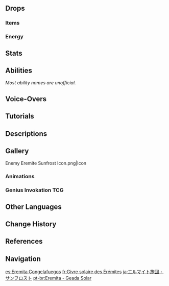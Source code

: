{{Enemy Infobox
|image    = Enemy Eremite Sunfrost.png
|dmgtype  = Cryo
|weakpoint = yes
|family   = Other Human Factions
|group    = The Eremites
|type     = Common Enemies
|voiceEN  = [https://www.trentmartinmedia.com/voice Trent Martin]<ref name="TrentMartin">Twitter: [https://twitter.com/StellarVO_FGC/status/1562481322534518784 EN VA Self Announcement]</ref>
}}
{{Enemy Intro}}

==Drops==
===Items===
{{Drops Table|type=The Eremites (Mid-Tier)}}

===Energy===
{{Energy Drops
|type  = Cryo
|hp1   = 75
|p1    = 1
|hp2   = 50
|p2    = 1
|hp3   = 25
|p3    = 1
|hp4   = 0
|p4    = 2
}}

==Stats==
{{Enemy Stats
|phys_res     = &minus;20%

|res2         = Stunned
|phys_res2    = &minus;20%
|cryo_res2    = &minus;50%

|hp_ratio     = 3.6
|hp_type      = 2
|atk_ratio    = 3.2
|atk_type     = 2
}}

==Abilities==
''Most ability names are unofficial.''
{{Enemy Attacks
|name_1      = Sweeping Slash
|desc_1      = Connects his dual blades together and performs a sweeping slash, dealing '''50% ATK''' as {{Color|Cryo DMG}}.
* '''Enhanced:''' AoE increased, DMG increased to '''75% ATK'''.
|caption_1   = Normal
|file_1_2    = Eremite Sunfrost Sweeping Slash 2
|caption_1_2 = Enhanced

|name_2      = Slash Combo
|desc_2      = Performs a three-part melee combo consisting of a double hack and a cross slash, dealing '''40% ATK''', '''40% ATK''', '''50% ATK''' as {{Color|Cryo DMG}}.
* '''Enhanced:''' AoE increased, DMG increased to '''50% ATK''', '''50% ATK''', '''60% ATK'''.
|caption_2   = Normal
|file_2_2    = Eremite Sunfrost Slash Combo 2
|caption_2_2 = Enhanced

|name_3      = Ominous Spirit Unleashed
|desc_3      = When his [[HP]] is lower than '''70%''', he may enter an enhanced state, gaining enhanced attacks and high [[Interruption Resistance]]. This state lasts for 20 seconds. When the duration ends, any ongoing attack will be cancelled and he will be stunned for 8 seconds with decreased [[Cryo RES]].
|file_3      = Eremite Sunfrost Enhanced State

|name_4      = Returning Frostwheel
|desc_4      = Connects his dual blades and throws it out as a vertical wheel that travels a short distance and returns to him, dealing '''25% ATK × 2''' as {{Color|Cryo DMG}} on hit. This attack is only used while enhanced.

|name_5      = Boomerang
|desc_5      = Connects his dual blades and throws it out as a horizontal disc that travels in a circle and and returns to him, dealing '''35% ATK''' as {{Color|Cryo DMG}} on hit and then follows up with one '''Returning Frostwheel'''. This attack is only used while enhanced.

|name_6      = Taunt
|desc_6      = If the player is far away, he will hold his blades outwards to taunt the player. This leaves him open to attacks.
}}

==Voice-Overs==
{{VO/Enemy
|enemy                   = Eremite Sunfrost
|vo_01_00_title          = Entering Battle
|vo_01_01_file           = VO {lang}{name} - Time To Go To Work.ogg
|vo_01_01_tx_en          = Time to go to work.
|vo_01_01_tx_zh          = 又有工作了。
|vo_01_01_tx_ja          = また仕事か。
|vo_01_01_tx_ko          = 일이 또 생겼군

|vo_02_00_title          = Ominous Spirit Unleashed
|vo_02_01_file           = VO {lang}{name} - Tch Now Youre Testing My Patience.ogg
|vo_02_01_tx_en          = Tch... now you're testing my patience.
|vo_02_01_tx_zh          = 嘁，真是麻烦。
|vo_02_01_tx_ja          = ちっ、めんどくさい。
|vo_02_01_tx_ko          = 쳇, 귀찮아 죽겠네

|vo_03_00_title          = Sweeping Slash
|vo_03_01_file           = VO {lang}{name} - Lets End This Now.ogg
|vo_03_01_tx_en          = Let's end this now!
|vo_03_01_tx_zh          = 就这样结束吧！
|vo_03_01_tx_ja          = 終わりにしよう！
|vo_03_01_tx_ko          = 이제 끝내도록 하지!

|vo_04_00_title          = Returning Frostwheel
|vo_04_01_file           = VO {lang}{name} - Gotcha.ogg
|vo_04_01_tx_en          = Gotcha!
|vo_04_01_tx_zh          = 中！
|vo_04_01_tx_ja          = 当たれ！
|vo_04_01_tx_ko          = 명중!

|vo_05_00_title          = Boomerang
|vo_05_01_file           = VO {lang}{name} - Sever.ogg
|vo_05_01_tx_en          = Sever!
|vo_05_01_tx_zh          = 断！
|vo_05_01_tx_ja          = 断つ！
|vo_05_01_tx_ko          = 절단!

|vo_06_00_title          = Taunting
|vo_06_01_file           = VO {lang}{name} - Is That All Youve Got.ogg
|vo_06_01_tx_en          = Is that all you've got?
|vo_06_01_tx_zh          = 就这点本事吗？
|vo_06_01_tx_ja          = この程度か？
|vo_06_01_tx_ko          = 고작 이 정도야?

|vo_07_00_title          = Stunned
|vo_07_01_file           = VO {lang}{name} - Grunt.ogg
|vo_07_01_tx_en          = (Grunt)
|vo_07_01_tx_zh          = (Grunt)
|vo_07_01_tx_ja          = (Grunt)
|vo_07_01_tx_ko          = (Grunt)

|vo_08_00_title          = Staggered
|vo_08_01_tx_en          = {{A|VO Eremite Sunfrost - Staggered 01.ogg}} {{A|VO Eremite Sunfrost - Staggered 02.ogg}} {{A|VO Eremite Sunfrost - Staggered 03.ogg}}
|vo_08_01_tx_zh          = {{A|VO ZH Eremite Sunfrost - Staggered 01.ogg}} {{A|VO ZH Eremite Sunfrost - Staggered 02.ogg}} {{A|VO ZH Eremite Sunfrost - Staggered 03.ogg}}
|vo_08_01_tx_ja          = {{A|VO JA Eremite Sunfrost - Staggered 01.ogg}} {{A|VO JA Eremite Sunfrost - Staggered 02.ogg}} {{A|VO JA Eremite Sunfrost - Staggered 03.ogg}}
|vo_08_01_tx_ko          = {{A|VO KO Eremite Sunfrost - Staggered 01.ogg}} {{A|VO KO Eremite Sunfrost - Staggered 02.ogg}} {{A|VO KO Eremite Sunfrost - Staggered 03.ogg}}

|vo_09_00_title          = Defeated
|vo_09_01_file           = VO {lang}{name} - Well Meet Again.ogg
|vo_09_01_tx_en          = We'll... meet... again.
|vo_09_01_tx_zh          = 呵，后会有期！
|vo_09_01_tx_ja          = また…会おう…
|vo_09_01_tx_ko          = 다음에 두고 보자…
}}

==Tutorials==
{{Tutorial|Eremite Sunfrost}}

==Descriptions==
{{Description|A member of a loosely-organized mercenary corps from the golden desert sands. Will work for anyone as long as the pay is good.<br>A professional mercenary who cares about nothing outside of work and the mission at hand. To such people, their only game plan is to complete the mission, and their high asking prices on the market match that {{sic|committment}}.<br>An ominous, fragmented spirit is sealed within the weapon they use, awakening in moments of peril. Once it does, it can only be silenced by the cries of the vanquished &mdash; whether that be its wielder, or its wielder's foe.|[[Archive]]}}

==Gallery==
<gallery>
Enemy Eremite Sunfrost Icon.png|Icon
</gallery>

===Animations===
{{Preview
|file1    = Eremite Sunfrost Sword Dance
|caption1 = Sword Dance
}}

===Genius Invokation TCG===
{{Genius Invokation TCG Cards by Featured Gallery}}

==Other Languages==
{{Other Languages
|en      = Eremite Sunfrost
|zhs     = 镀金旅团・炽阳凝冰
|zhs_rm  = Dùjīn Lǚtuán - Chìyáng Níngbīng
|zht     = 鍍金旅團・熾陽凝冰
|zht_rm  = Dùjīn Lǚtuán - Chìyáng Níngbīng
|zh_tl   = {{Lex|Eremite|zh}} - Condensing Ice Under the Blazing Sun
|ja      = エルマイト旅団・サンフロスト
|ja_rm   = Erumaito Ryodan - San Furosuto
|ja_tl   = Eremite Brigade - Sun Frost
|ko      = {{tt|도금|鍍金}} {{tt|여단|旅團}}・{{tt|태양|太陽}}의 서리
|ko_rm   = Dogeum Yeodan - Taeyang-ui Seori
|ko_tl   = {{Lex|Eremite|ko}} - Frost of Sun
|es      = Eremita Congelafuegos
|es_tl   = Fire Frosting Eremite
|fr      = Givre solaire des Érémites
|fr_tl   = Solar Frost of the Eremites
|ru      = Пустынник: Пылающий лёд
|ru_tl   = {{Lex|Eremite|ru}}: Blazing Ice
|th      = Eremite Sunfrost
|vi      = Eremite Băng Giữa Nắng Nóng
|vi_tl   = Eremite Ice in the Middle of the Hot Sun
|de      = Goldbrigade – Sonnenfrost
|de_tl   = {{Lex|Eremite|de}} -  Sunfrost
|id      = Eremite Sunfrost
|pt      = Eremita - Geada Solar
|pt_tl   = Eremite - Solar Frost
|tr      = Münzevi Soğuk Güneş
|tr_tl   = {{Lex|Eremite|tr}} Cold Sun
|it      = Eremita Gelosolare
|it_tl   = 
}}

==Change History==
{{Change History|3.0}}

==References==
{{Reflist}}

==Navigation==
{{Enemy Navbox|Common}}

[[es:Eremita Congelafuegos]]
[[fr:Givre solaire des Érémites]]
[[ja:エルマイト旅団・サンフロスト]]
[[pt-br:Eremita - Geada Solar]]